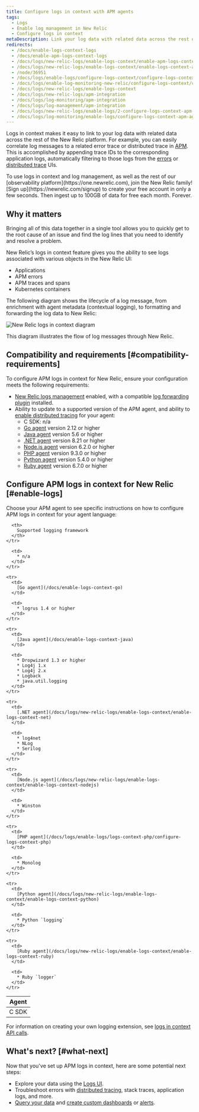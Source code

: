 ```yaml
---
title: Configure logs in context with APM agents
tags:
  - Logs
  - Enable log management in New Relic
  - Configure logs in context
metaDescription: Link your log data with related data across the rest of the New Relic platform by configuring logs in context with APM extensions.
redirects:
  - /docs/enable-logs-context-logs
  - /docs/enable-apm-logs-context-logs
  - /docs/logs/new-relic-logs/enable-logs-context/enable-apm-logs-context-logs
  - /docs/logs/new-relic-logs/enable-logs-context/enable-logs-context-apm-agents
  - /node/36951
  - /docs/logs/enable-logs/configure-logs-context/configure-logs-context-apm-agents
  - /docs/logs/enable-log-monitoring-new-relic/configure-logs-context/configure-logs-context-apm-agents
  - /docs/logs/new-relic-logs/enable-logs-context
  - /docs/logs/new-relic-logs/apm-integration
  - /docs/logs/log-monitoring/apm-integration
  - /docs/logs/log-management/apm-integration
  - /docs/logs/new-relic-logs/enable-logs/2-configure-logs-context-apm-agents
  - /docs/logs/log-monitoring/enable-logs/configure-logs-context-apm-agents
---
```


Logs in context makes it easy to link to your log data with related data across the rest of the New Relic platform. For example, you can easily correlate log messages to a related error trace or distributed trace in [APM](/docs/apm/applications-menu/monitoring/apm-overview-page-view-transaction-apdex-usage-data). This is accomplished by appending trace IDs to the corresponding application logs, automatically filtering to those logs from the [errors](/docs/apm/applications-menu/error-analytics/error-analytics-explore-events-behind-errors) or [distributed trace](/docs/apm/distributed-tracing/ui-data/understand-use-distributed-tracing-data) UIs.

<Callout variant="tip">
  To use logs in context and log management, as well as the rest of our [observability platform](https://one.newrelic.com), join the New Relic family! [Sign up](https://newrelic.com/signup) to create your free account in only a few seconds. Then ingest up to 100GB of data for free each month. Forever.
</Callout>

## Why it matters

Bringing all of this data together in a single tool allows you to quickly get to the root cause of an issue and find the log lines that you need to identify and resolve a problem.

New Relic’s logs in context feature gives you the ability to see logs associated with various objects in the New Relic UI:

* Applications
* APM errors
* APM traces and spans
* Kubernetes containers

The following diagram shows the lifecycle of a log message, from enrichment with agent metadata (contextual logging), to formatting and forwarding the log data to New Relic:

![New Relic logs in context diagram](./images/new-relic-logs-in-context-diagram.jpg "new-relic-logs-in-context-diagram.jpg")

<figcaption>
  This diagram illustrates the flow of log messages through New Relic.
</figcaption>

## Compatibility and requirements [#compatibility-requirements]

To configure APM logs in context for New Relic, ensure your configuration meets the following requirements:

* [New Relic logs management](/docs/introduction-new-relic-logs) enabled, with a compatible [log forwarding plugin](/docs/logs/enable-logs/enable-logs/enable-new-relic-logs#enable-logs) installed.
* Ability to update to a supported version of the APM agent, and ability to [enable distributed tracing](https://docs.newrelic.com/docs/understand-dependencies/distributed-tracing/enable-configure/enable-distributed-tracing) for your agent:
  * C SDK: n/a
  * [Go agent](/docs/agents/go-agent/get-started/go-agent-compatibility-requirements) version 2.12 or higher
  * [Java agent](/docs/agents/java-agent/getting-started/introduction-new-relic-java) version 5.6 or higher
  * [.NET agent](/docs/agents/net-agent/getting-started/introduction-new-relic-net) version 8.21 or higher
  * [Node.js agent](/docs/agents/nodejs-agent/getting-started/introduction-new-relic-nodejs) version 6.2.0 or higher
  * [PHP agent](/docs/agents/php-agent/getting-started/introduction-new-relic-php) version 9.3.0 or higher
  * [Python agent](/docs/agents/python-agent/getting-started/introduction-new-relic-python) version 5.4.0 or higher
  * [Ruby agent](/docs/agents/ruby-agent/getting-started/introduction-new-relic-ruby) version 6.7.0 or higher

## Configure APM logs in context for New Relic [#enable-logs]

Choose your APM agent to see specific instructions on how to configure APM logs in context for your agent language:

<table>
  <thead>
    <tr>
      <th style={{ width: "200px" }}>
        Agent
      </th>

      <th>
        Supported logging framework
      </th>
    </tr>
  </thead>

  <tbody>
    <tr>
      <td>
        C SDK
      </td>

      <td>
        * n/a
      </td>
    </tr>

    <tr>
      <td>
        [Go agent](/docs/enable-logs-context-go)
      </td>

      <td>
        * logrus 1.4 or higher
      </td>
    </tr>

    <tr>
      <td>
        [Java agent](/docs/enable-logs-context-java)
      </td>

      <td>
        * Dropwizard 1.3 or higher
        * Log4j 1.x
        * Log4j 2.x
        * Logback
        * java.util.logging
      </td>
    </tr>

    <tr>
      <td>
        [.NET agent](/docs/logs/new-relic-logs/enable-logs-context/enable-logs-context-net)
      </td>

      <td>
        * log4net
        * NLog
        * Serilog
      </td>
    </tr>

    <tr>
      <td>
        [Node.js agent](/docs/logs/new-relic-logs/enable-logs-context/enable-logs-context-nodejs)
      </td>

      <td>
        * Winston
      </td>
    </tr>

    <tr>
      <td>
        [PHP agent](/docs/logs/enable-logs/logs-context-php/configure-logs-context-php)
      </td>

      <td>
        * Monolog
      </td>
    </tr>

    <tr>
      <td>
        [Python agent](/docs/logs/new-relic-logs/enable-logs-context/enable-logs-context-python)
      </td>

      <td>
        * Python `logging`
      </td>
    </tr>

    <tr>
      <td>
        [Ruby agent](/docs/logs/new-relic-logs/enable-logs-context/enable-logs-context-ruby)
      </td>

      <td>
        * Ruby `logger`
      </td>
    </tr>
  </tbody>
</table>

For information on creating your own logging extension, see [logs in context API calls](/docs/logs/new-relic-logs/apm-integration/apm-agent-apis-manual-logs-context-instrumentation).

## What's next? [#what-next]

Now that you've set up APM logs in context, here are some potential next steps:

* Explore your data using the [Logs UI](/docs/explore-your-data-new-relic-logs-ui).
* Troubleshoot errors with [distributed tracing](/docs/understand-dependencies/distributed-tracing/get-started/introduction-distributed-tracing), stack traces, application logs, and more.
* [Query your data](/docs/using-new-relic/data/understand-data/query-new-relic-data) and [create custom dashboards](/docs/dashboards/new-relic-one-dashboards/get-started/introduction-new-relic-one-dashboards) or [alerts](/docs/alerts/new-relic-alerts/configuring-alert-policies/create-edit-or-find-alert-policy).
